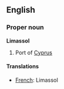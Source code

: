 ==English==

===Proper noun===
'''Limassol'''
# Port of [[Cyprus]]

====Translations====

*[[French]]: Limassol